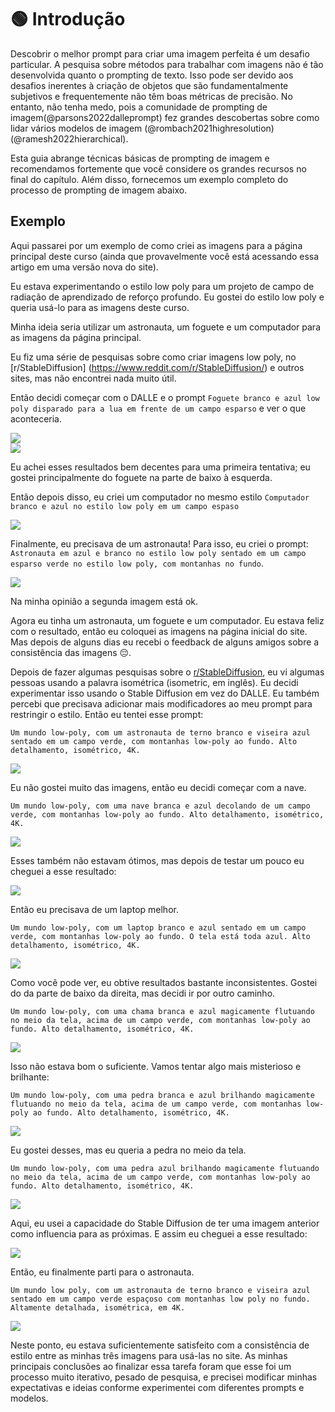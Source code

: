 
# 🟢 Introdução

Descobrir o melhor prompt para criar uma imagem perfeita é um desafio particular.
A pesquisa sobre métodos para trabalhar com imagens não é tão desenvolvida quanto o prompting de texto. Isso pode ser devido aos desafios inerentes à criação de objetos que são fundamentalmente subjetivos e frequentemente não têm boas métricas de precisão. No entanto, não tenha medo, pois a comunidade de prompting de imagem(@parsons2022dalleprompt) fez grandes descobertas sobre como lidar vários modelos de imagem (@rombach2021highresolution)(@ramesh2022hierarchical).

Esta guia abrange técnicas básicas de prompting de imagem e recomendamos fortemente que você considere os grandes recursos no final do capítulo. Além disso, fornecemos um exemplo completo do processo de prompting de imagem abaixo.

## Exemplo

Aqui passarei por um exemplo de como criei as imagens para a página principal deste curso (ainda que provavelmente você está acessando essa artigo em uma versão nova do site).

Eu estava experimentando o estilo low poly para um projeto de campo de radiação de aprendizado de reforço profundo. Eu gostei do estilo low poly e queria usá-lo para as imagens deste curso.

Minha ideia seria utilizar um astronauta, um foguete e um computador para as imagens da página principal.

Eu fiz uma série de pesquisas sobre como criar imagens low poly, no [r/StableDiffusion] (https://www.reddit.com/r/StableDiffusion/) e outros sites, mas não encontrei nada muito útil.

Então decidi começar com o DALLE e o prompt `Foguete branco e azul low poly disparado para a lua em frente de um campo esparso` e ver o que aconteceria.

<div style={{ textAlign: "center" }}>
  <Image
    src="/docs/assets/images_chapter/rockets_dalle_1.webp"
    width={2430}
    height={604}
    style={{ width: "750px", margin: "auto" }}
  />
</div>

<div style={{ textAlign: "center" }}>
  <Image
    src="/docs/assets/images_chapter/rockets_dalle_2.webp"
    width={2430}
    height={604}
    style={{ width: "750px", margin: "auto" }}
  />
</div>

Eu achei esses resultados bem decentes para uma primeira tentativa; eu gostei principalmente do foguete na parte de baixo à esquerda.

Então depois disso, eu criei um computador no mesmo estilo `Computador branco e azul no estilo low poly em um campo espaso`

<div style={{ textAlign: "center" }}>
  <Image
    src="/docs/assets/images_chapter/computer_dalle_1.webp"
    width={2430}
    height={604}
    style={{ width: "750px", margin: "auto" }}
  />
</div>

Finalmente, eu precisava de um astronauta! Para isso, eu criei o prompt: `Astronauta em azul e branco no estilo low poly sentado em um campo esparso verde no estilo low poly, com montanhas no fundo`.

<div style={{ textAlign: "center" }}>
  <Image
    src="/docs/assets/images_chapter/astronaut_dalle_1.webp"
    width={2430}
    height={604}
    style={{ width: "750px", margin: "auto" }}
  />
</div>

Na minha opinião a segunda imagem está ok.

Agora eu tinha um astronauta, um foguete e um computador. Eu estava feliz com o resultado, então eu coloquei as imagens na página inicial do site. Mas depois de alguns dias eu recebi o feedback de alguns amigos sobre a consistência das imagens 😔.

Depois de fazer algumas pesquisas sobre o [r/StableDiffusion](https://www.reddit.com/r/StableDiffusion/), eu vi algumas pessoas usando a palavra isométrica (isometric, em inglês). Eu decidi experimentar isso usando o Stable Diffusion em vez do DALLE. Eu também percebi que precisava adicionar mais modificadores ao meu prompt para restringir o estilo. Então eu tentei esse prompt:

`Um mundo low-poly, com um astronauta de terno branco e viseira azul sentado em um campo verde, com montanhas low-poly ao fundo. Alto detalhamento, isométrico, 4K.`

<div style={{ textAlign: "center" }}>
  <Image
    src="/docs/assets/images_chapter/astronaut_sd_1.webp"
    width={1222}
    height={1108}
    style={{ width: "250px", margin: "auto" }}
  />
</div>

Eu não gostei muito das imagens, então eu decidi começar com a nave.

`Um mundo low-poly, com uma nave branca e azul decolando de um campo verde, com montanhas low-poly ao fundo. Alto detalhamento, isométrico, 4K.`

<div style={{ textAlign: "center" }}>
  <Image
    src="/docs/assets/images_chapter/rocket_sd_1.webp"
    width={1222}
    height={1108}
    style={{ width: "250px", margin: "auto" }}
  />
</div>

Esses também não estavam ótimos, mas depois de testar um pouco eu cheguei a esse resultado:

<div style={{ textAlign: "center" }}>
  <Image
    src="/img/rocket.webp"
    width={512}
    height={512}
    style={{ width: "250px", margin: "auto" }}
  />
</div>

Então eu precisava de um laptop melhor.

`Um mundo low-poly, com um laptop branco e azul sentado em um campo verde, com montanhas low-poly ao fundo. O tela está toda azul. Alto detalhamento, isométrico, 4K.`

<div style={{ textAlign: "center" }}>
  <Image
    src="/docs/assets/images_chapter/laptop_sd_1.webp"
    width={1222}
    height={1108}
    style={{ width: "250px", margin: "auto" }}
  />
</div>

Como você pode ver, eu obtive resultados bastante inconsistentes. Gostei do da parte de baixo da direita, mas decidi ir por outro caminho.

`Um mundo low-poly, com uma chama branca e azul magicamente flutuando no meio da tela, acima de um campo verde, com montanhas low-poly ao fundo. Alto detalhamento, isométrico, 4K.`

<div style={{ textAlign: "center" }}>
  <Image
    src="/docs/assets/images_chapter/gemstone_sd_1.webp"
    width={1222}
    height={1108}
    style={{ width: "250px", margin: "auto" }}
  />
</div>

Isso não estava bom o suficiente. Vamos tentar algo mais misterioso e brilhante:

`Um mundo low-poly, com uma pedra branca e azul brilhando magicamente flutuando no meio da tela, acima de um campo verde, com montanhas low-poly ao fundo. Alto detalhamento, isométrico, 4K.`

<div style={{ textAlign: "center" }}>
  <Image
    src="/docs/assets/images_chapter/gemstone_sd_2.webp"
    width={1222}
    height={1108}
    style={{ width: "250px", margin: "auto" }}
  />
</div>

Eu gostei desses, mas eu queria a pedra no meio da tela.

`Um mundo low-poly, com uma pedra azul brilhando magicamente flutuando no meio da tela, acima de um campo verde, com montanhas low-poly ao fundo. Alto detalhamento, isométrico, 4K.`

<div style={{ textAlign: "center" }}>
  <Image
    src="/docs/assets/images_chapter/gemstone_sd_3.webp"
    width={1222}
    height={1108}
    style={{ width: "250px", margin: "auto" }}
  />
</div>

Aqui, eu usei a capacidade do Stable Diffusion de ter uma imagem anterior como influencia para as próximas. E assim eu cheguei a esse resultado:

<div style={{ textAlign: "center" }}>
  <Image
    src="/img/computer.webp"
    width={512}
    height={512}
    style={{ width: "250px", margin: "auto" }}
  />
</div>

Então, eu finalmente parti para o astronauta.

`Um mundo low poly, com um astronauta de terno branco e viseira azul sentado em um campo verde espaçoso com montanhas low poly no fundo. Altamente detalhada, isométrica, em 4K.`

<div style={{ textAlign: "center" }}>
  <Image
    src="/img/astronaut.webp"
    width={404}
    height={432}
    style={{ width: "250px", margin: "auto" }}
  />
</div>

Neste ponto, eu estava suficientemente satisfeito com a consistência de estilo entre as minhas três imagens para usá-las no site. As minhas principais conclusões ao finalizar essa tarefa foram que esse foi um processo muito iterativo, pesado de pesquisa, e precisei modificar minhas expectativas e ideias conforme experimentei com diferentes prompts e modelos.
